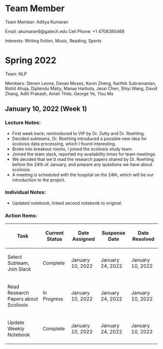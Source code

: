 = Team Member =

Team Member: Aditya Kumaran

Email: akumaran6@gatech.edu
Cell Phone: +1 4708380468

Interests: Writing fiction, Music, Reading, Sports

= Spring 2022 =

Team: NLP

Members: Steven Leone, Devan Moses, Kevin Zheng, Karthik Subramanian, Rishit Ahuja, Diptendu Maity, Manas Harbola, Jessi Chen, Shiyi Wang, David Zhang, Aditi Prakash, Anish Thite, George Ye, Yisu Ma

== January 10, 2022 (Week 1) == 

=== Lecture Notes: ===
*  First week back; reintroduced to VIP by Dr. Zutty and Dr. Roehling. 
*  Decided subteams, Dr. Roehling introduced a possible new idea for scoliosis data processing, which I found interesting.
*  Broke into breakout rooms, I joined the scoliosis study team.
*  Joined the team slack, reported my availability times for team meetings.
*  We decided that we'd read the research papers shared by Dr. Roehling before the 24th of January, and prepare any questions we have about scoliosis.
*  A meeting is scheduled with the hospital on the 24th, which will be our introduction to the project.

=== Individual Notes: ===
*  Updated notebook, linked second notebook to original.

=== Action Items: ===
{| class="wikitable"
!Task
!Current Status
!Date Assigned
!Suspense Date
!Date Resolved
|-
|Select Subteam, Join Slack
|Complete
|January 10, 2022
|January 24, 2022
|January 10, 2022
|-
|Read Research Papers about Scoliosis
|In Progress
|January 10, 2022
|January 24, 2022
|January 10, 2022
|-
|Update Weekly Notebook
|Complete
|January 10, 2022
|January 24, 2022
|January 10, 2022
|}